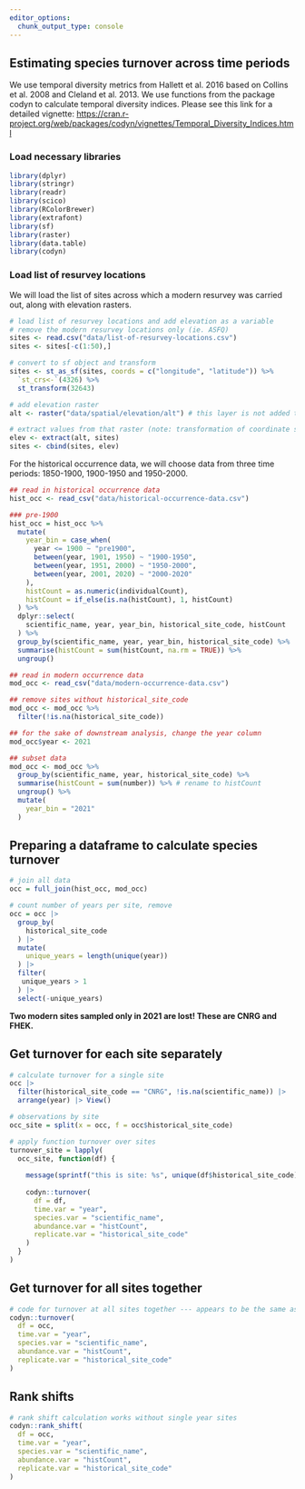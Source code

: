 ```yaml
---
editor_options: 
  chunk_output_type: console
---
```


## Estimating species turnover across time periods

We use temporal diversity metrics from Hallett et al. 2016 based on Collins et al. 2008 and Cleland et al. 2013. We use functions from the package codyn to calculate temporal diversity indices. Please see this link for a detailed vignette: <https://cran.r-project.org/web/packages/codyn/vignettes/Temporal_Diversity_Indices.html>

### Load necessary libraries

```r
library(dplyr)
library(stringr)
library(readr)
library(scico)
library(RColorBrewer)
library(extrafont)
library(sf)
library(raster)
library(data.table)
library(codyn)
```

### Load list of resurvey locations

We will load the list of sites across which a modern resurvey was carried out, along with elevation rasters.

```r
# load list of resurvey locations and add elevation as a variable
# remove the modern resurvey locations only (ie. ASFQ)
sites <- read.csv("data/list-of-resurvey-locations.csv")
sites <- sites[-c(1:50),]

# convert to sf object and transform
sites <- st_as_sf(sites, coords = c("longitude", "latitude")) %>%
  `st_crs<-`(4326) %>%
  st_transform(32643)

# add elevation raster
alt <- raster("data/spatial/elevation/alt") # this layer is not added to github as a result of its large size and can be downloaded from SRTM (Farr et al. (2007))

# extract values from that raster (note: transformation of coordinate system)
elev <- extract(alt, sites)
sites <- cbind(sites, elev)
```

For the historical occurrence data, we will choose data from three time periods: 1850-1900, 1900-1950 and 1950-2000.

```r
## read in historical occurrence data
hist_occ <- read_csv("data/historical-occurrence-data.csv")

### pre-1900
hist_occ = hist_occ %>%
  mutate(
    year_bin = case_when(
      year <= 1900 ~ "pre1900",
      between(year, 1901, 1950) ~ "1900-1950",
      between(year, 1951, 2000) ~ "1950-2000",
      between(year, 2001, 2020) ~ "2000-2020"
    ),
    histCount = as.numeric(individualCount),
    histCount = if_else(is.na(histCount), 1, histCount)
  ) %>%
  dplyr::select(
    scientific_name, year, year_bin, historical_site_code, histCount
  ) %>%
  group_by(scientific_name, year, year_bin, historical_site_code) %>%
  summarise(histCount = sum(histCount, na.rm = TRUE)) %>%
  ungroup()

## read in modern occurrence data
mod_occ <- read_csv("data/modern-occurrence-data.csv")

## remove sites without historical_site_code
mod_occ <- mod_occ %>%
  filter(!is.na(historical_site_code))

## for the sake of downstream analysis, change the year column
mod_occ$year <- 2021

## subset data
mod_occ <- mod_occ %>%
  group_by(scientific_name, year, historical_site_code) %>%
  summarise(histCount = sum(number)) %>% # rename to histCount
  ungroup() %>%
  mutate(
    year_bin = "2021"
  )
```

## Preparing a dataframe to calculate species turnover

```r
# join all data
occ = full_join(hist_occ, mod_occ)

# count number of years per site, remove 
occ = occ |> 
  group_by(
    historical_site_code
  ) |> 
  mutate(
    unique_years = length(unique(year))
  ) |> 
  filter(
   unique_years > 1 
  ) |> 
  select(-unique_years)
```

**Two modern sites sampled only in 2021 are lost! These are CNRG and FHEK.**

## Get turnover for each site separately

```r
# calculate turnover for a single site
occ |> 
  filter(historical_site_code == "CNRG", !is.na(scientific_name)) |> 
  arrange(year) |> View()

# observations by site
occ_site = split(x = occ, f = occ$historical_site_code)

# apply function turnover over sites
turnover_site = lapply(
  occ_site, function(df) {
    
    message(sprintf("this is site: %s", unique(df$historical_site_code)))
    
    codyn::turnover(
      df = df,
      time.var = "year",
      species.var = "scientific_name",
      abundance.var = "histCount",
      replicate.var = "historical_site_code"
    )
  }
)
```

## Get turnover for all sites together

```r
# code for turnover at all sites together --- appears to be the same as code above
codyn::turnover(
  df = occ,
  time.var = "year",
  species.var = "scientific_name",
  abundance.var = "histCount",
  replicate.var = "historical_site_code"
)
```

## Rank shifts

```r
# rank shift calculation works without single year sites
codyn::rank_shift(
  df = occ,
  time.var = "year",
  species.var = "scientific_name",
  abundance.var = "histCount",
  replicate.var = "historical_site_code"
)
```

